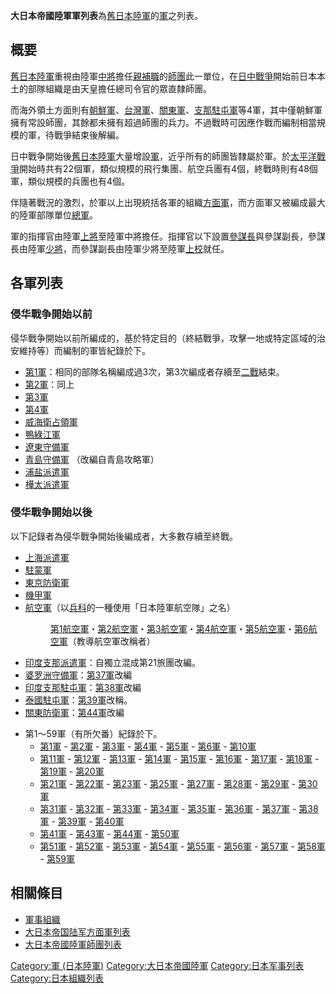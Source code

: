 {{Unreferenced |time=2008-12-15T02:43:46+00:00 }}
'''大日本帝國陸軍軍列表'''為[[大日本帝國陸軍|舊日本陸軍]]的[[軍_(軍隊)|軍]]之列表。

== 概要 ==
[[大日本帝國陸軍|舊日本陸軍]]重視由陸軍[[中將|中將]]擔任[[親補職|親補職]]的[[師團|師團]]此一單位，在[[中国抗日战争|日中戰爭]]開始前日本本土的部隊組織是由天皇擔任總司令官的眾直隸師團。

而海外領土方面則有[[朝鮮軍_(日本陸軍)|朝鮮軍]]、[[台灣軍|台灣軍]]、[[關東軍|關東軍]]、[[支那駐屯軍|支那駐屯軍]]等4軍，其中僅朝鮮軍擁有常設師團，其餘都未擁有超過師團的兵力。不過戰時可因應作戰而編制相當規模的軍，待戰爭結束後解編。

日中戰争開始後[[大日本帝國陸軍|舊日本陸軍]]大量增設[[軍_(軍隊)|軍]]，近乎所有的師團皆隸屬於軍。於[[太平洋戰爭|太平洋戰爭]]開始時共有22個軍，類似規模的飛行集團、航空兵團有4個，終戰時則有48個軍，類似規模的兵團也有4個。

伴隨著戰況的激烈，於軍以上出現統括各軍的組織[[方面軍|方面軍]]，而方面軍又被編成最大的陸軍部隊單位[[總軍|總軍]]。

軍的指揮官由陸軍[[上將|上將]]至陸軍中將擔任。指揮官以下設置[[參謀長|參謀長]]與參謀副長，參謀長由陸軍[[少將|少將]]，而參謀副長由陸軍少將至陸軍[[上校|上校]]就任。

== 各軍列表 ==
=== 侵华戰争開始以前 ===
侵华戰争開始以前所編成的，基於特定目的（終結戰爭，攻擊一地或特定區域的治安維持等）而編制的軍皆紀錄於下。
*[[第1軍_(日本陸軍)|第1軍]]：相同的部隊名稱編成過3次，第3次編成者存續至[[第二次世界大戰|二戰]]結束。
*[[第2軍_(日本陸軍)|第2軍]]：同上
*[[第3軍_(日本陸軍)|第3軍]]
*[[第4軍_(日本陸軍)|第4軍]]
*[[威海衛占領軍_(日本陸軍)|威海衛占領軍]]
*[[鴨綠江軍_(日本陸軍)|鴨綠江軍]]
*[[遼東守備軍_(日本陸軍)|遼東守備軍]]
*[[青島守備軍_(日本陸軍)|青島守備軍]] （改編自青島攻略軍）
*[[浦盐派遣軍|浦盐派遣軍]]
*[[樺太派遣軍|樺太派遣軍]]

=== 侵华戰争開始以後 ===
以下記錄者為侵华戰争開始後編成者，大多數存續至終戰。
*[[上海派遣軍|上海派遣軍]]
*[[駐蒙軍_(日本陸軍)|駐蒙軍]]
*[[東京防衛軍|東京防衛軍]]
*[[機甲軍|機甲軍]]
*[[航空軍_(日本陸軍)|航空軍]]（以[[兵科|兵科]]的一種使用「日本陸軍航空隊」之名）
*:[[第1航空軍_(日本陸軍)|第1航空軍]]・[[第2航空軍_(日本陸軍)|第2航空軍]]・[[第3航空軍_(日本陸軍)|第3航空軍]]・[[第4航空軍_(日本陸軍)|第4航空軍]]・[[第5航空軍_(日本陸軍)|第5航空軍]]・[[第6航空軍_(日本陸軍)|第6航空軍]]（教導航空軍改稱者）
*[[印度支那派遣軍|印度支那派遣軍]]：自獨立混成第21旅團改編。
*[[婆罗洲守備軍|婆罗洲守備軍]]：[[第37軍_(日本陸軍)|第37軍]]改編
*[[印度支那駐屯軍|印度支那駐屯軍]]：[[第38軍_(日本陸軍)|第38軍]]改編
*[[泰國駐屯軍_(日本陸軍)|泰國駐屯軍]]：[[第39軍_(日本陸軍)|第39軍]]改稱。
*[[關東防衛軍|關東防衛軍]]：[[第44軍_(日本陸軍)|第44軍]]改編

*第1～59軍（有所欠番）紀錄於下。
**[[第1軍_(日本陸軍)|第1軍]] - [[第2軍_(日本陸軍)|第2軍]] - [[第3軍_(日本陸軍)|第3軍]] - [[第4軍_(日本陸軍)|第4軍]] - [[第5軍_(日本陸軍)|第5軍]] - [[第6軍_(日本陸軍)|第6軍]] - [[第10軍_(日本陸軍)|第10軍]]
**[[第11軍_(日本陸軍)|第11軍]] - [[第12軍_(日本陸軍)|第12軍]] - [[第13軍_(日本陸軍)|第13軍]] - [[第14軍_(日本陸軍)|第14軍]] - [[第15軍_(日本陸軍)|第15軍]] - [[第16軍_(日本陸軍)|第16軍]] - [[第17軍_(日本陸軍)|第17軍]] - [[第18軍_(日本陸軍)|第18軍]] - [[第19軍_(日本陸軍)|第19軍]] - [[第20軍_(日本陸軍)|第20軍]]
**[[第21軍_(日本陸軍)|第21軍]] - [[第22軍_(日本陸軍)|第22軍]] - [[第23軍_(日本陸軍)|第23軍]] - [[第25軍_(日本陸軍)|第25軍]] - [[第27軍_(日本陸軍)|第27軍]] - [[第28軍_(日本陸軍)|第28軍]] - [[第29軍_(日本陸軍)|第29軍]] - [[第30軍_(日本陸軍)|第30軍]]
**[[第31軍_(日本陸軍)|第31軍]] - [[第32軍_(日本陸軍)|第32軍]] - [[第33軍_(日本陸軍)|第33軍]] - [[第34軍_(日本陸軍)|第34軍]] - [[第35軍_(日本陸軍)|第35軍]] - [[第36軍_(日本陸軍)|第36軍]] - [[第37軍_(日本陸軍)|第37軍]] - [[第38軍_(日本陸軍)|第38軍]] - [[第39軍_(日本陸軍)|第39軍]] - [[第40軍_(日本陸軍)|第40軍]]
**[[第41軍_(日本陸軍)|第41軍]] - [[第43軍_(日本陸軍)|第43軍]] - [[第44軍_(日本陸軍)|第44軍]] - [[第50軍_(日本陸軍)|第50軍]]
**[[第51軍_(日本陸軍)|第51軍]] - [[第52軍_(日本陸軍)|第52軍]] - [[第53軍_(日本陸軍)|第53軍]] - [[第54軍_(日本陸軍)|第54軍]] - [[第55軍_(日本陸軍)|第55軍]] - [[第56軍_(日本陸軍)|第56軍]] - [[第57軍_(日本陸軍)|第57軍]] - [[第58軍_(日本陸軍)|第58軍]] - [[第59軍_(日本陸軍)|第59軍]]

== 相關條目 ==
*[[軍事組織|軍事組織]]
*[[大日本帝国陆军方面軍列表|大日本帝国陆军方面軍列表]]
*[[大日本帝國陸軍師團列表|大日本帝國陸軍師團列表]]

{{日本陸軍}}
[[Category:軍_(日本陸軍)|Category:軍 (日本陸軍)]]
[[Category:大日本帝國陸軍|Category:大日本帝國陸軍]]
[[Category:日本军事列表|Category:日本军事列表]]
[[Category:日本組織列表|Category:日本組織列表]]